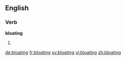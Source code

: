 ==English==

===Verb===
'''bloating'''

# {{present participle of|bloat}}

[[de:bloating]]
[[fr:bloating]]
[[sv:bloating]]
[[vi:bloating]]
[[zh:bloating]]